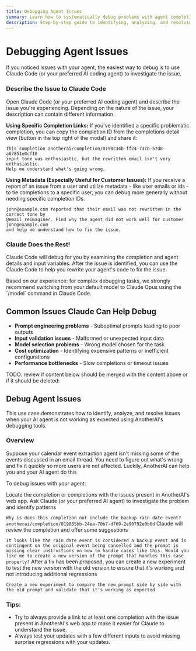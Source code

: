```yaml
---
title: Debugging Agent Issues
summary: Learn how to systematically debug problems with agent completions using Claude Code's investigation capabilities
description: Step-by-step guide to identifying, analyzing, and resolving issues with your AI agents by leveraging completion IDs and Claude Code's debugging features
---
```


# Debugging Agent Issues


If you noticed issues with your agent, the easiest way to debug is to use Claude Code (or your preferred AI coding agent) to investigate the issue.

<Steps>
<Step>

### Describe the Issue to Claude Code

Open Claude Code (or your preferred AI coding agent) and describe the issue you're experiencing. Depending on the nature of the issue, your description can contain different information. 

**Using Specific Completion Links:**
If you've identified a specific problematic completion, you can copy the completion ID from the completions detail view (button in the top right of the modal) and share it:

```
This completion anotherai/completion/0198c34b-ff24-73cb-57d8-a67851e0cf10 
input tone was enthusiastic, but the rewritten email isn't very enthusiastic. 
Help me understand what's going wrong.
```

**Using Metadata (Especially Useful for Customer Issues):**
If you receive a report of an issue from a user and utilize metadata - like user emails or ids - to tie completions to a specific user, you can debug more generally without needing specific completion IDs. 

```
john@example.com reported that their email was not rewritten in the correct tone by 
@email_reimaginer. Find why the agent did not work well for customer john@example.com 
and help me understand how to fix the issue.
```

</Step>

<Step>

### Claude Does the Rest!

Claude Code will debug for you by examining the completion and agent details and input variables. After the issue is identified, you can use the Claude Code to help you rewrite your agent's code to fix the issue.

<Callout type="tip">
Based on our experience: for complex debugging tasks, we strongly recommend switching from your default model to Claude Opus using the `/model` command in Claude Code. 
</Callout>


</Step>
</Steps>


## Common Issues Claude Can Help Debug

- **Prompt engineering problems** - Suboptimal prompts leading to poor outputs
- **Input validation issues** - Malformed or unexpected input data
- **Model selection problems** - Wrong model chosen for the task
- **Cost optimization** - Identifying expensive patterns or inefficient configurations
- **Performance bottlenecks** - Slow completions or timeout issues


TODO: review if content below should be merged with the content above or if it should be deleted:

## Debug Agent Issues

This use case demonstrates how to identify, analyze, and resolve issues when your AI agent is not working as expected using AnotherAI's debugging tools.

### Overview
Suppose your calendar event extraction agent isn't missing some of the events discussed in an email thread. You need to figure out what's wrong and fix it quickly so more users are not affected. Luckily, AnotherAI can help you and your AI agent do this

To debug issues with your agent:

<Steps>
<Step>
Locate the completion or completions with the issues present in AnotherAI's web app.
</Step>
<Step>
Ask Claude (or your preferred AI agent) to investigate the problem and identify patterns

`Why is does this completion not include the backup rain date event? anotherai/completion/019885bb-24ea-70b7-d769-2e90792e0b6d`
</Step>
<Step>
Claude will review the completion and offer some suggestions

`It looks like the rain date event is considered a backup event and is contingent on the original event being cancelled and the prompt is missing clear instructions on how to handle cases like this. Would you like me to create a new version of the prompt that handles this case properly?`
</Step>
<Step>
After a fix has been proposed, you can create a new experiment to test the new version with the old version to ensure that it's working and not introducing additional regressions

`Create a new experiment to compare the new prompt side by side with the old prompt and validate that it's working as expected`
</Step>
</Steps>

### Tips:
- Try to always provide a link to at least one completion with the issue present in AnotherAI's web app to make it easier for Claude to understand the issue.
- Always test your updates with a few different inputs to avoid missing surprise regressions with your updates. 

